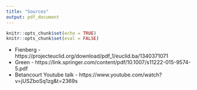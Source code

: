 ```yaml
---
title: "Sources"
output: pdf_document
---
```


```r
knitr::opts_chunk$set(echo = TRUE)
knitr::opts_chunk$set(eval = FALSE)
```

- Fienberg - https://projecteuclid.org/download/pdf_1/euclid.ba/1340371071
- Green - https://link.springer.com/content/pdf/10.1007/s11222-015-9574-5.pdf
- Betancourt Youtube talk - https://www.youtube.com/watch?v=jUSZboSq1zg&t=2369s
